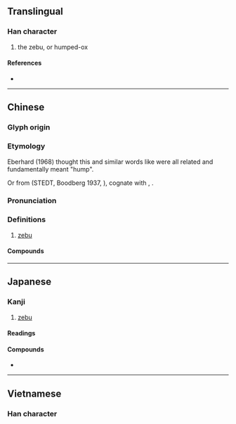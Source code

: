 {{character info/new}}
==Translingual==

===Han character===
{{Han char|rn=93|rad=牛|as=09|sn=13|four=44500|canj=GIHQ|ids=⿱封牛}}

# the zebu, or humped-ox

====References====
* {{Han ref|kx=0702.270|dkj=20086|dj=1115.300|hdz=31815.050|uh=728E|ud=29326|bh=DEA9|bd=57001}}

----

==Chinese==
{{zh-forms}}

===Glyph origin===
{{Han etym}}

===Etymology===
Eberhard (1968) thought this and similar words like {{och-l|封|mound, tumulus}} were all related and fundamentally meant "hump".

Or from {{inh|zh|sit-pro|*brawŋ||wild yak, buffalo}} (STEDT, Boodberg 1937, {{zh-ref|Schuessler, 2007}}), cognate with {{cog|bo|འབྲོང||wild yak}}, {{cog|my|tr=proŋ|t=buffalo}}.

===Pronunciation===
{{zh-pron
|m=fēng,máo
|c=fung1
|mc=y
|oc=y
|cat=
}}

===Definitions===
{{zh-hanzi}}

# [[zebu]]

====Compounds====
{{zh-der|犎牛}}

{{zh-cat|Bovines}}

----

==Japanese==

===Kanji===
{{ja-kanji|rs=牛09}}

# [[zebu]]

====Readings====
{{ja-readings|goon=[[ふう]] (fū)|kanon=[[ほう]] (hō)}}

====Compounds====
* {{ja-r|犎牛|ほうぎゅう|[[zebu]]}}

----

==Vietnamese==

===Han character===
{{vi-readings|readings=phong}}